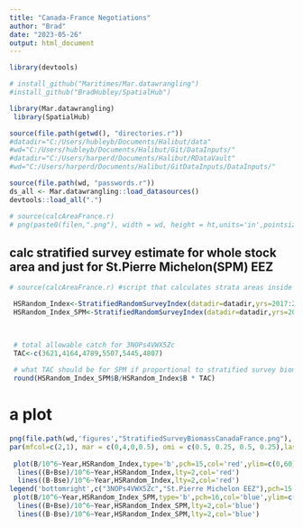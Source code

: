 ```yaml
---
title: "Canada-France Negotiations"
author: "Brad"
date: "2023-05-26"
output: html_document
---
```


```r
library(devtools)

# install_github("Maritimes/Mar.datawrangling")
#install_github("BradHubley/SpatialHub")

library(Mar.datawrangling)
 library(SpatialHub)

source(file.path(getwd(), "directories.r"))
#datadir="C:/Users/hubleyb/Documents/Halibut/data"
#wd="C:/Users/hubleyb/Documents/Halibut/Git/DataInputs/"
#datadir="C:/Users/harperd/Documents/Halibut/RDataVault"
#wd="C:/Users/harperd/Documents/Halibut/GitDataInputs/DataInputs/"

source(file.path(wd, "passwords.r")) 
ds_all <- Mar.datawrangling::load_datasources()
devtools::load_all(".")

# source(calcAreaFrance.r)
# png(paste0(filen,".png"), width = wd, height = ht,units='in',pointsize=12, res=300,type='cairo')

```

## calc stratified survey estimate for whole stock area and just for St.Pierre Michelon(SPM) EEZ
```r

# source(calcAreaFrance.r) #script that calculates strata areas inside SPM EEZ and saves them as SPMareas.csv

 HSRandom_Index<-StratifiedRandomSurveyIndex(datadir=datadir,yrs=2017:2022, output = 'stratified.estimate' ,France=F)
 HSRandom_Index_SPM<-StratifiedRandomSurveyIndex(datadir=datadir,yrs=2017:2022, output = 'stratified.estimate', France=T)


 
 # total allowable catch for 3NOPs4VWX5Zc 
 TAC<-c(3621,4164,4789,5507,5445,4807)
 
 # what TAC should be for SPM if proportional to stratified survey biomass estimate
 round(HSRandom_Index_SPM$B/HSRandom_Index$B * TAC)


```

# a plot
```r
png(file.path(wd,'figures',"StratifiedSurveyBiomassCanadaFrance.png"), width =8, height = 6,units='in',pointsize=12, res=300,type='cairo')
par(mfcol=c(2,1), mar = c(0,4,0,0.5), omi = c(0.5, 0.25, 0.5, 0.25),las=1)
 
 plot(B/10^6~Year,HSRandom_Index,type='b',pch=15,col='red',ylim=c(0,60), ylab="Stratified Biomass  (kt)")
  lines((B+Bse)/10^6~Year,HSRandom_Index,lty=2,col='red')
  lines((B-Bse)/10^6~Year,HSRandom_Index,lty=2,col='red')
legend('bottomright',c("3NOPs4VWX5Zc","St.Pierre Michelon EEZ"),pch=15:16,col=c('red','blue'))
 plot(B/10^6~Year,HSRandom_Index_SPM,type='b',pch=16,col='blue',ylim=c(0,1.5), ylab="Stratified Biomass  (kt)")
  lines((B+Bse)/10^6~Year,HSRandom_Index_SPM,lty=2,col='blue')
  lines((B-Bse)/10^6~Year,HSRandom_Index_SPM,lty=2,col='blue')

```


